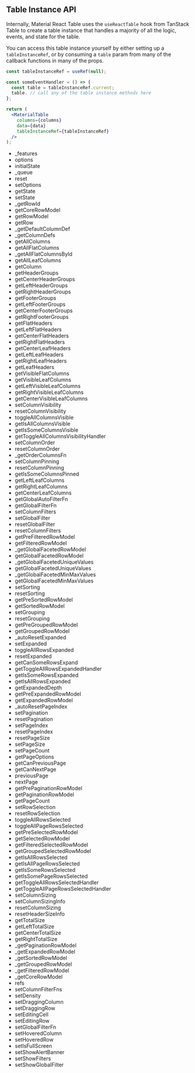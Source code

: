 
<Head>
  <title>Table Instance APIs - Material React Table Docs</title>
  <meta
    name="description"
    content="All the table instance methods and objects that can be accessed from the table instance in Material React Table"
  />
  <meta
    property="og:title"
    content="Material React Table Table Instance API Reference"
  />
  <meta
    property="og:description"
    content="A reference of all the table instance api methods and objects that can be used in Material React Table"
  />
</Head>

## Table Instance API

Internally, Material React Table uses the `useReactTable` hook from TanStack Table to create a table instance that handles a majority of all the logic, events, and state for the table.

You can access this table instance yourself by either setting up a `tableInstanceRef`, or by consuming a `table` param from many of the callback functions in many of the props.

```jsx
const tableInstanceRef = useRef(null);

const someEventHandler = () => {
  const table = tableInstanceRef.current;
  table. // call any of the table instance methods here
};

return (
  <MaterialTable
    columns={columns}
    data={data}
    tableInstanceRef={tableInstanceRef}
  />
);
```

- \_features
- options
- initialState
- \_queue
- reset
- setOptions
- getState
- setState
- \_getRowId
- getCoreRowModel
- getRowModel
- getRow
- \_getDefaultColumnDef
- \_getColumnDefs
- getAllColumns
- getAllFlatColumns
- \_getAllFlatColumnsById
- getAllLeafColumns
- getColumn
- getHeaderGroups
- getCenterHeaderGroups
- getLeftHeaderGroups
- getRightHeaderGroups
- getFooterGroups
- getLeftFooterGroups
- getCenterFooterGroups
- getRightFooterGroups
- getFlatHeaders
- getLeftFlatHeaders
- getCenterFlatHeaders
- getRightFlatHeaders
- getCenterLeafHeaders
- getLeftLeafHeaders
- getRightLeafHeaders
- getLeafHeaders
- getVisibleFlatColumns
- getVisibleLeafColumns
- getLeftVisibleLeafColumns
- getRightVisibleLeafColumns
- getCenterVisibleLeafColumns
- setColumnVisibility
- resetColumnVisibility
- toggleAllColumnsVisible
- getIsAllColumnsVisible
- getIsSomeColumnsVisible
- getToggleAllColumnsVisibilityHandler
- setColumnOrder
- resetColumnOrder
- \_getOrderColumnsFn
- setColumnPinning
- resetColumnPinning
- getIsSomeColumnsPinned
- getLeftLeafColumns
- getRightLeafColumns
- getCenterLeafColumns
- getGlobalAutoFilterFn
- getGlobalFilterFn
- setColumnFilters
- setGlobalFilter
- resetGlobalFilter
- resetColumnFilters
- getPreFilteredRowModel
- getFilteredRowModel
- \_getGlobalFacetedRowModel
- getGlobalFacetedRowModel
- \_getGlobalFacetedUniqueValues
- getGlobalFacetedUniqueValues
- \_getGlobalFacetedMinMaxValues
- getGlobalFacetedMinMaxValues
- setSorting
- resetSorting
- getPreSortedRowModel
- getSortedRowModel
- setGrouping
- resetGrouping
- getPreGroupedRowModel
- getGroupedRowModel
- \_autoResetExpanded
- setExpanded
- toggleAllRowsExpanded
- resetExpanded
- getCanSomeRowsExpand
- getToggleAllRowsExpandedHandler
- getIsSomeRowsExpanded
- getIsAllRowsExpanded
- getExpandedDepth
- getPreExpandedRowModel
- getExpandedRowModel
- \_autoResetPageIndex
- setPagination
- resetPagination
- setPageIndex
- resetPageIndex
- resetPageSize
- setPageSize
- setPageCount
- getPageOptions
- getCanPreviousPage
- getCanNextPage
- previousPage
- nextPage
- getPrePaginationRowModel
- getPaginationRowModel
- getPageCount
- setRowSelection
- resetRowSelection
- toggleAllRowsSelected
- toggleAllPageRowsSelected
- getPreSelectedRowModel
- getSelectedRowModel
- getFilteredSelectedRowModel
- getGroupedSelectedRowModel
- getIsAllRowsSelected
- getIsAllPageRowsSelected
- getIsSomeRowsSelected
- getIsSomePageRowsSelected
- getToggleAllRowsSelectedHandler
- getToggleAllPageRowsSelectedHandler
- setColumnSizing
- setColumnSizingInfo
- resetColumnSizing
- resetHeaderSizeInfo
- getTotalSize
- getLeftTotalSize
- getCenterTotalSize
- getRightTotalSize
- \_getPaginationRowModel
- \_getExpandedRowModel
- \_getSortedRowModel
- \_getGroupedRowModel
- \_getFilteredRowModel
- \_getCoreRowModel
- refs
- setColumnFilterFns
- setDensity
- setDraggingColumn
- setDraggingRow
- setEditingCell
- setEditingRow
- setGlobalFilterFn
- setHoveredColumn
- setHoveredRow
- setIsFullScreen
- setShowAlertBanner
- setShowFilters
- setShowGlobalFilter
